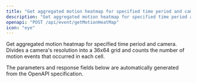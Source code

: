 ```yaml
---
title: "Get aggregated motion heatmap for specified time period and camera"
description: "Get aggregated motion heatmap for specified time period and camera. Divides a camera's resolution into a 36x64 grid and counts the number of motion events th..."
openapi: "POST /api/event/getMotionHeatMap"
icon: "eye"
---
```


Get aggregated motion heatmap for specified time period and camera. Divides a camera's resolution into a 36x64 grid and counts the number of motion events that occurred in each cell.

<Note>
The parameters and response fields below are automatically generated from the OpenAPI specification.
</Note>
